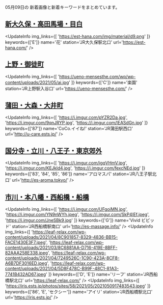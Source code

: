 

05月09日の
新着画像と新着キーワードをまとめています。

<DmmAffiliateIns />

## [新大久保・高田馬場・目白](/busty/0020)
<UpdateInfo
    img_links={[
    'https://est-hana.com/img/material/d9.png'
    ]}
    keywords={['E']}
    name='花'
    station='JR大久保駅北口'
    url='https://est-hana.com/'
/>
<DmmAffiliateIns />

## [上野・御徒町](/busty/0070)
<UpdateInfo
    img_links={[
    'https://ueno-mensesthe.com/wp/wp-content/uploads/2021/05/ai.jpg'
    ]}
    keywords={['C']}
    name='楽園'
    station='JR上野駅入谷口'
    url='https://ueno-mensesthe.com/'
/>
<DmmAffiliateIns />

## [蒲田・大森・大井町](/busty/0121)
<UpdateInfo
    img_links={[
    'https://i.imgur.com/pYZR2Da.jpg',
    'https://i.imgur.com/9qnJRYP.jpg',
    'https://i.imgur.com/lEASdGn.jpg'
    ]}
    keywords={['87']}
    name='CoCo.イイね!'
    station='JR蒲田駅西口'
    url='http://u-care.ests.jp/'
/>
<DmmAffiliateIns />

## [国分寺・立川・八王子・東京郊外](/busty/0200)
<UpdateInfo
    img_links={[
    'https://i.imgur.com/igqVHmV.jpg',
    'https://i.imgur.com/KEJkld4.jpg',
    'https://i.imgur.com/fexcNEd.jpg'
    ]}
    keywords={['83', '84', '85', '86']}
    name='アロマスパ'
    station='JR八王子駅北口'
    url='http://es-aroma.tokyo/'
/>
<DmmAffiliateIns />

## [市川・本八幡・西船橋・船橋](/busty/0510)
<UpdateInfo
    img_links={[
    'https://i.imgur.com/UFgoiMN.jpg',
    'https://i.imgur.com/YN9nWYh.jpeg',
    'https://i.imgur.com/SkP4IEf.jpeg',
    'https://i.imgur.com/JneSBk9.jpg'
    ]}
    keywords={['G']}
    name='Vivid ビビッド'
    station='JR西船橋駅南口'
    url='http://es-massage.info/'
/>
<UpdateInfo
    img_links={[
    'https://leaf-relax.com/wp-content/uploads/2021/04/8C901857-8329-4836-BB15-FACE1430E3F7.jpeg',
    'https://leaf-relax.com/wp-content/uploads/2021/03/8C6881AA-D716-419E-8BFF-82AAA258E338.jpeg',
    'https://leaf-relax.com/wp-content/uploads/2021/04/7249526C-1C90-423A-8CF8-A6B7DF3016ED.jpeg',
    'https://leaf-relax.com/wp-content/uploads/2021/04/5D8F478C-B99F-48C1-81A3-7741B432AD67.jpeg'
    ]}
    keywords={['D', 'E']}
    name='リーフ'
    station='JR西船橋駅北口'
    url='https://leaf-relax.com/'
/>
<UpdateInfo
    img_links={[
    'https://iris.ests.jp/photos/sites/58/2021/05/2021050917483543.jpeg'
    ]}
    keywords={['86', 'E', 'セクシー']}
    name='アイリ'
    station='JR西船橋駅北口'
    url='https://iris.ests.jp/'
/>
<DmmAffiliateIns />

<DmmAffiliateScript />
